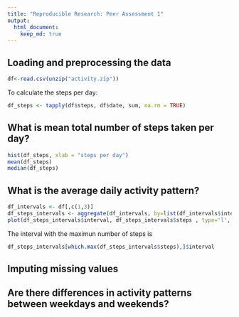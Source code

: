 ```yaml
---
title: "Reproducible Research: Peer Assessment 1"
output: 
  html_document:
    keep_md: true
---
```



## Loading and preprocessing the data
```r
df<-read.csv(unzip("activity.zip"))
```
To calculate the steps per day:
```r
df_steps <- tapply(df$steps, df$date, sum, na.rm = TRUE)
```


## What is mean total number of steps taken per day?
```r
hist(df_steps, xlab = "steps per day")
mean(df_steps)
median(df_steps)
```



## What is the average daily activity pattern?
```r
df_intervals <- df[,c(1,3)]
df_steps_intervals <- aggregate(df_intervals, by=list(df_intervals$interval), mean, na.rm=TRUE)
plot(df_steps_intervals$interval, df_steps_intervals$steps , type='l', xlab = "intervals", ylab="median steps")
```

The interval with the maximun number of steps is
```r
df_steps_intervals[which.max(df_steps_intervals$steps),]$interval
```


## Imputing missing values



## Are there differences in activity patterns between weekdays and weekends?
